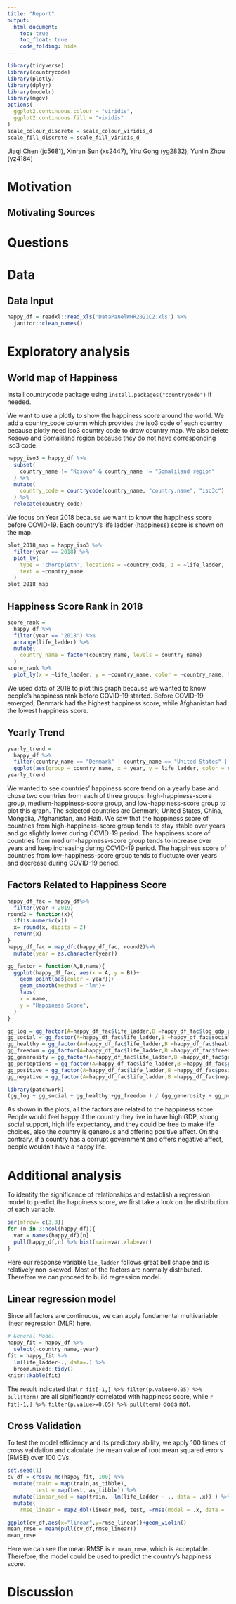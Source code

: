```yaml
---
title: "Report"
output: 
  html_document:
    toc: true
    toc_float: true
    code_folding: hide
---
```


```r
library(tidyverse)
library(countrycode)
library(plotly)
library(dplyr)
library(modelr)
library(mgcv)
options(
  ggplot2.continuous.colour = "viridis",
  ggplot2.continuous.fill = "viridis"
)
scale_colour_discrete = scale_colour_viridis_d
scale_fill_discrete = scale_fill_viridis_d
```

Jiaqi Chen (jc5681),
Xinran Sun (xs2447),
Yiru Gong (yg2832),
Yunlin Zhou (yz4184)

# Motivation

## Motivating Sources

# Questions

# Data

## Data Input

```r
happy_df = readxl::read_xls('DataPanelWHR2021C2.xls') %>% 
  janitor::clean_names()
```

# Exploratory analysis

## World map of Happiness

Install countrycode package using `install.packages("countrycode")` if needed.

We want to use a plotly to show the happiness score around the world. We add a country_code column which provides the iso3 code of each country because plotly need iso3 country code to draw country map. We also delete Kosovo and Somaliland region because they do not have corresponding iso3 code. 

```r
happy_iso3 = happy_df %>% 
  subset(
    country_name != "Kosovo" & country_name != "Somaliland region"
  ) %>% 
  mutate(
    country_code = countrycode(country_name, "country.name", "iso3c")
  ) %>% 
  relocate(country_code)
```

We focus on Year 2018 because we want to know the happiness score before COVID-19. Each country's life ladder (happiness) score is shown on the map. 

```r
plot_2018_map = happy_iso3 %>% 
  filter(year == 2018) %>% 
  plot_ly(
    type = 'choropleth', locations = ~country_code, z = ~life_ladder,
    text = ~country_name
  )
plot_2018_map
```



## Happiness Score Rank in 2018

```r
score_rank = 
  happy_df %>% 
  filter(year == "2018") %>% 
  arrange(life_ladder) %>% 
  mutate(
    country_name = factor(country_name, levels = country_name)
  )
score_rank %>% 
  plot_ly(x = ~life_ladder, y = ~country_name, color = ~country_name, type = "bar", colors = "viridis")
```

We used data of 2018 to plot this graph because we wanted to know people's happiness rank before COVID-19 started. Before COVID-19 emerged, Denmark had the highest happiness score, while Afghanistan had the lowest happiness score.


## Yearly Trend

```r
yearly_trend = 
  happy_df %>% 
  filter(country_name == "Denmark" | country_name == "United States" | country_name == "China" | country_name == "Afghanistan" | country_name == "Mongolia" | country_name == "Haiti") %>% 
  ggplot(aes(group = country_name, x = year, y = life_ladder, color = country_name)) + geom_point(alpha = .5) + geom_line() 
yearly_trend
```

We wanted to see countries' happiness score trend on a yearly base and chose two countries from each of three groups: high-happiness-score group, medium-happiness-score group, and low-happiness-score group to plot this graph. The selected countries are Denmark, United States, China, Mongolia, Afghanistan, and Haiti. We saw that the happiness score of countries from high-happiness-score group tends to stay stable over years and go slightly lower during COVID-19 period. The happiness score of countries from medium-happiness-score group tends to increase over years and keep increasing during COVID-19 period. The happiness score of countries from low-happiness-score group tends to fluctuate over years and decrease during COVID-19 period.


## Factors Related to Happiness Score


```r
happy_df_fac = happy_df%>%
  filter(year < 2019)
round2 = function(x){
  if(is.numeric(x))
  x= round(x, digits = 2)
  return(x)
}
happy_df_fac = map_dfc(happy_df_fac, round2)%>%
  mutate(year = as.character(year))
```

```r
gg_factor = function(A,B,name){
  ggplot(happy_df_fac, aes(x = A, y = B))+
    geom_point(aes(color = year))+
    geom_smooth(method = "lm")+
    labs(
    x = name,
    y = "Happiness Score",
  )
}
```

```r
gg_log = gg_factor(A=happy_df_fac$life_ladder,B =happy_df_fac$log_gdp_per_capita, name = "log_gdp_per_capita")
gg_social = gg_factor(A=happy_df_fac$life_ladder,B =happy_df_fac$social_support, name = "social_support")
gg_healthy = gg_factor(A=happy_df_fac$life_ladder,B =happy_df_fac$healthy_life_expectancy_at_birth, name = "healthy_life_expectancy_at_birth")
gg_freedom = gg_factor(A=happy_df_fac$life_ladder,B =happy_df_fac$freedom_to_make_life_choices, name = "freedom_to_make_life_choices")
gg_generosity = gg_factor(A=happy_df_fac$life_ladder,B =happy_df_fac$generosity, name = "generosity")
gg_perceptions = gg_factor(A=happy_df_fac$life_ladder,B =happy_df_fac$perceptions_of_corruption, name = "perceptions_of_corruption")
gg_positive = gg_factor(A=happy_df_fac$life_ladder,B =happy_df_fac$positive_affect, name = "positive_affect")
gg_negative = gg_factor(A=happy_df_fac$life_ladder,B =happy_df_fac$negative_affect, name = "negative_affect")
```

```r
library(patchwork)
(gg_log + gg_social + gg_healthy +gg_freedom ) / (gg_generosity + gg_perceptions + gg_positive + gg_negative)
```

As shown in the plots, all the factors are related to the happiness score. People would feel happy if the country they live in have high GDP, strong social support, high life expectancy, and they could be free to make life choices, also the country is generous and  offering positive affect. On the contrary, if a country has a corrupt government and offers negative affect, people wouldn't have a happy life.

# Additional analysis

To identify the significance of relationships and establish a regression model to predict the happiness score, we first take a look on the distribution of each variable.

```r
par(mfrow= c(3,3))
for (n in 3:ncol(happy_df)){
  var = names(happy_df)[n]
  pull(happy_df,n) %>% hist(main=var,xlab=var)
}
```

Here our response variable `lie_ladder` follows great bell shape and is relatively non-skewed. Most of the factors are normally distributed. Therefore we can proceed to build regression model.

## Linear regression model

Since all factors are continuous, we can apply fundamental multivariable linear regression (MLR) here.

```r
# General Model
happy_fit = happy_df %>% 
  select(-country_name,-year)
fit = happy_fit %>%
  lm(life_ladder~., data=.) %>% 
  broom.mixed::tidy()
knitr::kable(fit)
```

The result indicated that `r fit[-1,] %>% filter(p.value<0.05) %>% pull(term)` are all significantly correlated with happiness score, while `r fit[-1,] %>% filter(p.value>=0.05) %>% pull(term)` does not.

## Cross Validation

To test the model efficiency and its predictory ability, we apply 100 times of cross validation and calculate the mean value of root mean squared errors (RMSE) over 100 CVs.

```r
set.seed(1)
cv_df = crossv_mc(happy_fit, 100) %>% 
  mutate(train = map(train,as_tibble),
         test = map(test, as_tibble)) %>% 
  mutate(linear_mod = map(train, ~lm(life_ladder ~ ., data = .x)) ) %>% 
  mutate(
    rmse_linear = map2_dbl(linear_mod, test, ~rmse(model = .x, data = .y)) )
```

```r
ggplot(cv_df,aes(x="linear",y=rmse_linear))+geom_violin()
mean_rmse = mean(pull(cv_df,rmse_linear))
mean_rmse
```

Here we can see the mean RMSE is `r mean_rmse`, which is acceptable. Therefore, the model could be used to predict the country's happiness score.

# Discussion